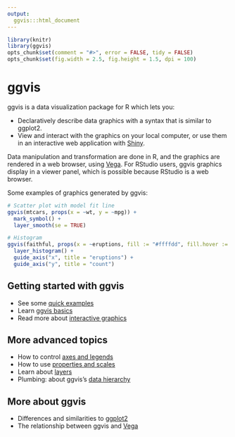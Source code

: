 ```yaml
---
output:
  ggvis:::html_document
---
```


<!--
%\VignetteEngine{knitr}
%\VignetteIndexEntry{ggvis basics}
-->

```r
library(knitr)
library(ggvis)
opts_chunk$set(comment = "#>", error = FALSE, tidy = FALSE)
opts_chunk$set(fig.width = 2.5, fig.height = 1.5, dpi = 100)
```

# ggvis

ggvis is a data visualization package for R which lets you:

* Declaratively describe data graphics with a syntax that is similar to ggplot2.
* View and interact with the graphics on your local computer, or use them in an interactive web application with [Shiny](http://www.rstudio.com/shiny/).

Data manipulation and transformation are done in R, and the graphics are rendered in a web browser, using [Vega](https://github.com/trifacta/vega/). For RStudio users, ggvis graphics display in a viewer panel, which is possible because RStudio is a web browser.

Some examples of graphics generated by ggvis:

```r
# Scatter plot with model fit line
ggvis(mtcars, props(x = ~wt, y = ~mpg)) +
  mark_symbol() +
  layer_smooth(se = TRUE)
```

```r
# Histogram
ggvis(faithful, props(x = ~eruptions, fill := "#ffffdd", fill.hover := "#eebbbb")) +
  layer_histogram() +
  guide_axis("x", title = "eruptions") +
  guide_axis("y", title = "count")
```


## Getting started with ggvis

* See some [quick examples](quick-examples.html)
* Learn [ggvis basics](ggvis-basics.html)
* Read more about [interactive graphics](interactivity.html)

## More advanced topics

* How to control [axes and legends](axes-legends.html)
* How to use [properties and scales](properties-scales.html)
* Learn about [layers](layers.html)
* Plumbing: about ggvis's [data hierarchy](data-hierarchy.html)

## More about ggvis

* Differences and similarities to [ggplot2](ggplot2.html)
* The relationship between ggvis and [Vega](vega.html)

